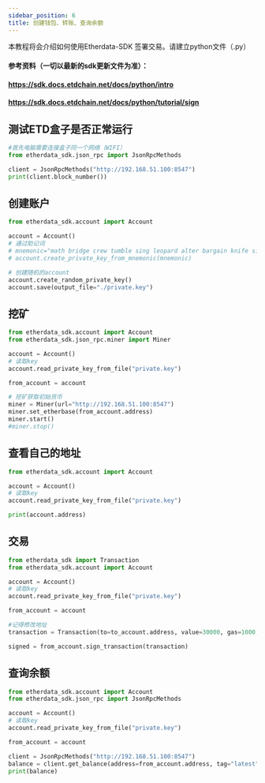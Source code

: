 ```yaml
---
sidebar_position: 6
title: 创建钱包、转账、查询余额
---
```


本教程将会介绍如何使用Etherdata-SDK 签署交易。请建立python文件（.py）

#### 参考资料（一切以最新的sdk更新文件为准）：
#### https://sdk.docs.etdchain.net/docs/python/intro
#### https://sdk.docs.etdchain.net/docs/python/tutorial/sign

## 测试ETD盒子是否正常运行

```python
#首先电脑需要连接盒子同一个网络（WIFI）
from etherdata_sdk.json_rpc import JsonRpcMethods

client = JsonRpcMethods("http://192.168.51.100:8547")
print(client.block_number())
```



## 创建账户

```python
from etherdata_sdk.account import Account

account = Account()
# 通过助记词
# mnemonic="math bridge crew tumble sing leopard alter bargain knife siren morning daring"
# account.create_private_key_from_mnemonic(mnemonic)

# 创建随机的account
account.create_random_private_key()
account.save(output_file="./private.key")

```

## 挖矿
```python
from etherdata_sdk.account import Account
from etherdata_sdk.json_rpc.miner import Miner

account = Account()
# 读取key
account.read_private_key_from_file("private.key")

from_account = account

# 挖矿获取初始货币
miner = Miner(url="http://192.168.51.100:8547")
miner.set_etherbase(from_account.address)
miner.start()
#miner.stop()
```

## 查看自己的地址

```python
from etherdata_sdk.account import Account

account = Account()
# 读取key
account.read_private_key_from_file("private.key")

print(account.address)

```
 
## 交易

```python
from etherdata_sdk import Transaction
from etherdata_sdk.account import Account

account = Account()
# 读取key
account.read_private_key_from_file("private.key")

from_account = account

#记得修改地址
transaction = Transaction(to=to_account.address, value=30000, gas=1000, gas_price=300, nonce=1, chain_id=3101)

signed = from_account.sign_transaction(transaction)

```

## 查询余额

```python
from etherdata_sdk.account import Account
from etherdata_sdk.json_rpc import JsonRpcMethods

account = Account()
# 读取key
account.read_private_key_from_file("private.key")

from_account = account

client = JsonRpcMethods("http://192.168.51.100:8547")
balance = client.get_balance(address=from_account.address, tag="latest")
print(balance)

```
